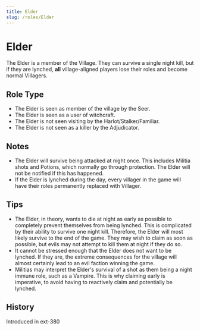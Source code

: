 ```yaml
---
title: Elder
slug: /roles/Elder
---
```


# Elder

The Elder is a member of the Village. They can survive a single night kill, but if they are lynched, **all** village-aligned players lose their roles and become normal Villagers.

## Role Type

- The Elder is seen as member of the village by the Seer.
- The Elder is seen as a user of witchcraft.
- The Elder is not seen visiting by the Harlot/Stalker/Familiar.
- The Elder is not seen as a killer by the Adjudicator.

## Notes

- The Elder will survive being attacked at night once. This includes Militia shots and Potions, which normally go through protection. The Elder will not be notified if this has happened.
- If the Elder is lynched during the day, every villager in the game will have their roles permanently replaced with Villager.

## Tips

- The Elder, in theory, wants to die at night as early as possible to completely prevent themselves from being lynched. This is complicated by their ability to survive one night kill. Therefore, the Elder will most likely survive to the end of the game. They may wish to claim as soon as possible, but evils may not attempt to kill them at night if they do so.
- It cannot be stressed enough that the Elder does not want to be lynched. If they are, the extreme consequences for the village will almost certainly lead to an evil faction winning the game.
- Militias may interpret the Elder's survival of a shot as them being a night immune role, such as a Vampire. This is why claiming early is imperative, to avoid having to reactively claim and potentially be lynched.

## History

<timeline lineColor="white">
  <event interval="2020-08-02">Introduced in ext-380</event>
</timeline>
